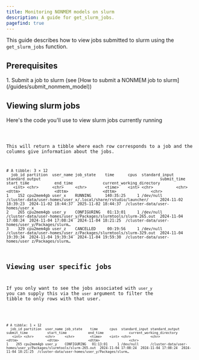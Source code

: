 ```yaml
---
title: Monitoring NONMEM models on slurm
description: A guide for get_slurm_jobs.
pagefind: true
---
```



This guide describes how to view jobs submitted to slurm using the `get_slurm_jobs` function.

## Prerequisites
<Steps>
1. Submit a job to slurm (see [How to submit a NONMEM job to slurm](/guides/submit_nonmem_model))
</Steps>

## Viewing slurm jobs

Here's the code you'll use to view slurm jobs currently running


<Code title="view_partitions.R" lang="r" code={view_jobs}/>

This will return a tibble where each row corresponds to a job and the columns give information about the jobs. 
```
# A tibble: 3 × 12
  job_id partition  user_name job_state    time      cpus  standard_input standard_output                                                    submit_time          start_time           end_time             current_working_directory                        
   <int> <chr>      <chr>     <chr>        <time>    <int> <chr>          <chr>                                                              <dttm>               <dttm>               <dttm>               <chr>                                            
1    152 cpu2mem4gb user_x    RUNNING      140:35:25     1 /dev/null      /cluster-data/user-homes/user_x/.local/share/rstudio/launcher/     2024-11-02 18:39:23  2024-11-02 18:44:37  2025-11-02 18:44:37  /cluster-data/user-homes/user_x                     
2    265 cpu2mem4gb user_y    CONFIGURING   01:13:01     1 /dev/null      /cluster-data/user-homes/user_y/Packages/slurmtools/slurm-265.out  2024-11-04 17:08:24  2024-11-04 17:08:24  2024-11-04 18:21:25  /cluster-data/user-homes/user_y/Packages/slurm…
3    329 cpu2mem4gb user_z    CANCELLED     00:19:56     1 /dev/null      /cluster-data/user-homes/user_z/Packages/slurmtools/slurm-329.out  2024-11-04 19:39:34  2024-11-04 19:39:34  2024-11-04 19:59:30  /cluster-data/user-homes/user_z/Packages/slurm…
```
## Viewing user specific jobs

If you only want to see the jobs associated with `user_y` you can supply this via the `user` argument to filter the tibble to only rows with that user.


<Code title="view_partitions.R" lang="r" code={view_jobs_user}/>

```
# A tibble: 1 × 12
  job_id partition  user_name job_state    time      cpus  standard_input standard_output                                                    submit_time          start_time           end_time             current_working_directory                        
   <int> <chr>      <chr>     <chr>        <time>    <int> <chr>          <chr>                                                              <dttm>               <dttm>               <dttm>               <chr>                                                 
1    265 cpu2mem4gb user_y    CONFIGURING   01:13:01     1 /dev/null      /cluster-data/user-homes/user_y/Packages/slurmtools/slurm-265.out  2024-11-04 17:08:24  2024-11-04 17:08:24  2024-11-04 18:21:25  /cluster-data/user-homes/user_y/Packages/slurm…
```

